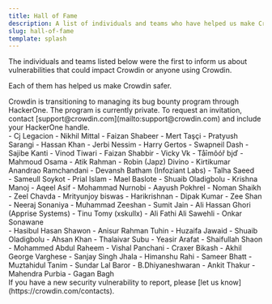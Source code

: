 ```yaml
---
title: Hall of Fame
description: A list of individuals and teams who have helped us make Crowdin safer
slug: hall-of-fame
template: splash
---
```



The individuals and teams listed below were the first to inform us about vulnerabilities that could impact Crowdin or anyone using Crowdin.

Each of them has helped us make Crowdin safer.

<Aside type="tip" title="Join our bug bounty program on HackerOne">
  Crowdin is transitioning to managing its bug bounty program through HackerOne. The program is currently private. To request an invitation, contact [support@crowdin.com](mailto:support@crowdin.com) and include your HackerOne handle.
</Aside>

<div class="grid grid-cols-1 sm:grid-cols-3 gap-4">
  <div>
    - Cj Legacion
    - Nikhil Mittal
    - Faizan Shabeer
    - Mert Taşçi
    - Pratyush Sarangi
    - Hassan Khan
    - Jerbi Nessim
    - Harry Gertos
    - Swapneil Dash
    - Sajibe Kanti
    - Vinod Tiwari
    - Faizan Shabbir
    - Vicky Vk
    - Tåīmôóř bįď
    - Mahmoud Osama
    - Atik Rahman
    - Robin (Japz) Divino
    - Kirtikumar Anandrao Ramchandani
    - Devansh Batham (Infoziant Labs)
    - Talha Saeed
  </div>
  <div class="!mt-0">
    - Sameull Soykot
    - Prial Islam
    - Mael Baslote
    - Shuaib Oladigbolu
    - Krishna Manoj
    - Aqeel Asif
    - Mohammad Nurnobi
    - Aayush Pokhrel
    - Noman Shaikh
    - Zeel Chavda
    - Mrityunjoy biswas
    - Harikrishnan
    - Dipak Kumar
    - Zee Shan
    - Neeraj Sonaniya
    - Muhammad Zeeshan
    - Sumit Jain
    - Ali Hassan Ghori (Apprise Systems)
    - Tinu Tomy (xskullx)
    - Ali Fathi Ali Sawehli
    - Onkar Sonawane
  </div>
  <div class="!mt-0">
    - Hasibul Hasan Shawon
    - Anisur Rahman Tuhin
    - Huzaifa Jawaid
    - Shuaib Oladigbolu
    - Ahsan Khan
    - Thalaivar Subu
    - Yeasir Arafat
    - Shaifullah Shaon
    - Mohammed Abdul Raheem
    - Vishal Panchani
    - Craxer Bikash
    - Akhil George Varghese
    - Sanjay Singh Jhala
    - Himanshu Rahi
    - Sameer Bhatt
    - Muztahidul Tanim
    - Sundar Lal Baror
    - B.Dhiyaneshwaran
    - Ankit Thakur
    - Mahendra Purbia
    - Gagan Bagh
  </div>
</div>

<Aside>
  If you have a new security vulnerability to report, please [let us know](https://crowdin.com/contacts).
</Aside>
